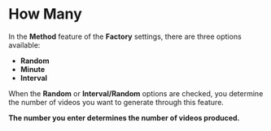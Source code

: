 # How Many

In the **Method** feature of the **Factory** settings, there are three options available:

- **Random**
- **Minute**
- **Interval**

When the **Random** or **Interval/Random** options are checked, you determine the number of videos you want to generate through this feature.

**The number you enter determines the number of videos produced.**